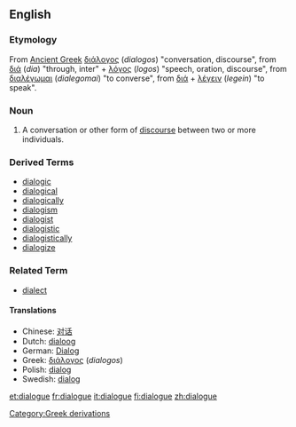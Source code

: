 ==English==

===Etymology===
From [[Ancient Greek]] [[διάλογος]] (''dialogos'') "conversation, discourse",  from [[διά]] (''dia'') "through, inter"  + [[λόγος]] (''logos'') "speech, oration, discourse", from [[διαλέγωμαι]] (''dialegomai'') "to converse", from [[διά]] + [[λέγειν]] (''legein'') "to speak".

===Noun===
{{en-noun}}

# A conversation or other form of [[discourse]] between two or more individuals.

===Derived Terms===
*[[dialogic]]
*[[dialogical]]
*[[dialogically]]
*[[dialogism]]
*[[dialogist]]
*[[dialogistic]]
*[[dialogistically]]
*[[dialogize]]

===Related Term===
*[[dialect]]

====Translations====
{{top}}
*Chinese: [[对话]]
*Dutch: [[dialoog]] {{m}}
*German: [[Dialog]] {{m}}
*Greek: [[διάλογος]] (''dialogos'')
*Polish: [[dialog]] {{m}}
*Swedish: [[dialog]]
{{bottom}}

[[Category:Greek derivations]]

[[et:dialogue]]
[[fr:dialogue]]
[[it:dialogue]]
[[fi:dialogue]]
[[zh:dialogue]]